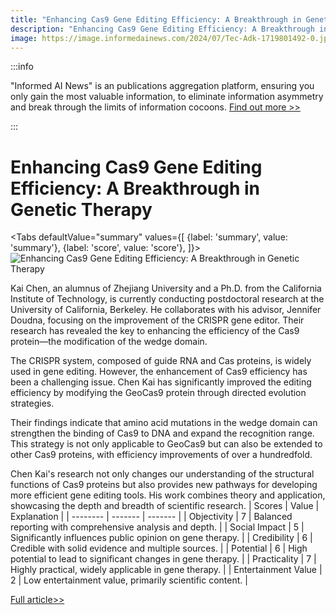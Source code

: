 ```yaml
---
title: "Enhancing Cas9 Gene Editing Efficiency: A Breakthrough in Genetic Therapy"
description: "Enhancing Cas9 Gene Editing Efficiency: A Breakthrough in Genetic Therapy"
image: https://image.informedainews.com/2024/07/Tec-Adk-1719801492-0.jpg
---
```



:::info

"Informed AI News" is an publications aggregation platform, ensuring you only gain the most valuable information, to eliminate information asymmetry and break through the limits of information cocoons.  [Find out more >>](/)

:::

# Enhancing Cas9 Gene Editing Efficiency: A Breakthrough in Genetic Therapy


<Tabs
	defaultValue="summary"
	values={[
	{label: 'summary', value: 'summary'},
	{label: 'score', value: 'score'},
]}>
<TabItem value="summary">
<img
  src="https://image.informedainews.com/2024/07/Tec-Adk-1719801492-0.jpg"
  alt="Enhancing Cas9 Gene Editing Efficiency: A Breakthrough in Genetic Therapy"
/>



Kai Chen, an alumnus of Zhejiang University and a Ph.D. from the California Institute of Technology, is currently conducting postdoctoral research at the University of California, Berkeley. He collaborates with his advisor, Jennifer Doudna, focusing on the improvement of the CRISPR gene editor. Their research has revealed the key to enhancing the efficiency of the Cas9 protein—the modification of the wedge domain.

The CRISPR system, composed of guide RNA and Cas proteins, is widely used in gene editing. However, the enhancement of Cas9 efficiency has been a challenging issue. Chen Kai has significantly improved the editing efficiency by modifying the GeoCas9 protein through directed evolution strategies.

Their findings indicate that amino acid mutations in the wedge domain can strengthen the binding of Cas9 to DNA and expand the recognition range. This strategy is not only applicable to GeoCas9 but can also be extended to other Cas9 proteins, with efficiency improvements of over a hundredfold.

Chen Kai's research not only changes our understanding of the structural functions of Cas9 proteins but also provides new pathways for developing more efficient gene editing tools. His work combines theory and application, showcasing the depth and breadth of scientific research.
</TabItem>
<TabItem value="score">
	| Scores     | Value   | Explanation |
	| -------- | ------- | ------- |
	| Objectivity  | 7    | Balanced reporting with comprehensive analysis and depth.    |
	| Social Impact | 5     | Significantly influences public opinion on gene therapy.    |
	| Credibility    | 6    | Credible with solid evidence and multiple sources.    |
	| Potential    | 6    | High potential to lead to significant changes in gene therapy.    |
	| Practicality    | 7    | Highly practical, widely applicable in gene therapy.    |
	| Entertainment Value    | 2    | Low entertainment value, primarily scientific content.    |
</TabItem>
</Tabs>

[Full article>>](https://www.mittrchina.com/news/detail/13486)
